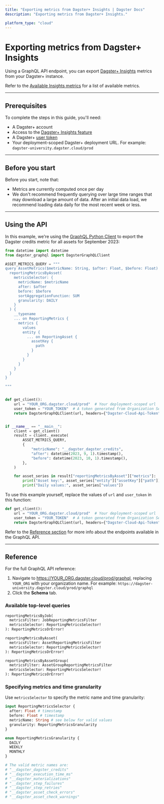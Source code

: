 ```yaml
---
title: "Exporting metrics from Dagster+ Insights | Dagster Docs"
description: "Exporting metrics from Dagster+ Insights."

platform_type: "cloud"
---
```


# Exporting metrics from Dagster+ Insights

Using a GraphQL API endpoint, you can export [Dagster+ Insights](/dagster-plus/insights) metrics from your Dagster+ instance.

Refer to the [Available Insights metrics](/dagster-plus/insights#available-metrics) for a list of available metrics.

---

## Prerequisites

To complete the steps in this guide, you'll need:

- A Dagster+ account
- Access to the [Dagster+ Insights feature](/dagster-plus/insights)
- A Dagster+ [user token](/dagster-plus/account/managing-user-agent-tokens#managing-user-tokens)
- Your deployment-scoped Dagster+ deployment URL. For example: `dagster-university.dagster.cloud/prod`

---

## Before you start

Before you start, note that:

- Metrics are currently computed once per day
- We don't recommend frequently querying over large time ranges that may download a large amount of data. After an initial data load, we recommend loading data daily for the most recent week or less.

---

## Using the API

In this example, we're using the [GraphQL Python Client](/concepts/webserver/graphql-client) to export the Dagster credits metric for all assets for September 2023:

```python
from datetime import datetime
from dagster_graphql import DagsterGraphQLClient

ASSET_METRICS_QUERY = """
query AssetMetrics($metricName: String, $after: Float, $before: Float) {
  reportingMetricsByAsset(
    metricsSelector: {
      metricName: $metricName
      after: $after
      before: $before
      sortAggregationFunction: SUM
      granularity: DAILY
    }
  ) {
    __typename
    ... on ReportingMetrics {
      metrics {
        values
        entity {
          ... on ReportingAsset {
            assetKey {
              path
            }
          }
        }
      }
    }
  }
}

"""


def get_client():
    url = "YOUR_ORG.dagster.cloud/prod"  # Your deployment-scoped url
    user_token = "YOUR_TOKEN"  # A token generated from Organization Settings > Tokens
    return DagsterGraphQLClient(url, headers={"Dagster-Cloud-Api-Token": user_token})


if __name__ == "__main__":
    client = get_client()
    result = client._execute(
        ASSET_METRICS_QUERY,
        {
            "metricName": "__dagster_dagster_credits",
            "after": datetime(2023, 9, 1).timestamp(),
            "before": datetime(2023, 10, 1).timestamp(),
        },
    )

    for asset_series in result["reportingMetricsByAsset"]["metrics"]:
        print("Asset key:", asset_series["entity"]["assetKey"]["path"])
        print("Daily values:", asset_series["values"])

```

To use this example yourself, replace the values of `url` and `user_token` in this function:

```python
def get_client():
    url = "YOUR_ORG.dagster.cloud/prod"  # Your deployment-scoped url
    user_token = "YOUR_TOKEN"  # A token generated from Organization Settings > Tokens
    return DagsterGraphQLClient(url, headers={"Dagster-Cloud-Api-Token": user_token})
```

Refer to the [Reference section](#reference) for more info about the endpoints available in the GraphQL API.

---

## Reference

For the full GraphQL API reference:

1. Navigate to <https://YOUR_ORG.dagster.cloud/prod/graphql>, replacing `YOUR_ORG` with your organization name. For example: `https://dagster-university.dagster.cloud/prod/graphql`
2. Click the **Schema** tab.

### Available top-level queries

```graphql
reportingMetricsByJob(
  metricsFilter: JobReportingMetricsFilter
  metricsSelector: ReportingMetricsSelector!
): ReportingMetricsOrError!

reportingMetricsByAsset(
  metricsFilter: AssetReportingMetricsFilter
  metricsSelector: ReportingMetricsSelector!
): ReportingMetricsOrError!

reportingMetricsByAssetGroup(
  metricsFilter: AssetGroupReportingMetricsFilter
  metricsSelector: ReportingMetricsSelector!
): ReportingMetricsOrError!
```

### Specifying metrics and time granularity

Use `metricsSelector` to specify the metric name and time granularity:

```graphql
input ReportingMetricsSelector {
  after: Float # timestamp
  before: Float # timestamp
  metricName: String # see below for valid values
  granularity: ReportingMetricsGranularity
}

enum ReportingMetricsGranularity {
  DAILY
  WEEKLY
  MONTHLY
}

# The valid metric names are:
# "__dagster_dagster_credits"
# "__dagster_execution_time_ms"
# "__dagster_materializations"
# "__dagster_step_failures"
# "__dagster_step_retries"
# "__dagster_asset_check_errors"
# "__dagster_asset_check_warnings"
```
